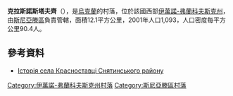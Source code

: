 {{coord|48|31|58|N|25|28|59|E|scale:30000|display=title}}

'''克拉斯諾斯塔夫齊'''（{{lang-uk|Красноставці}}），是[[烏克蘭|烏克蘭]]的村落，位於該國西部[[伊萬諾-弗蘭科夫斯克州|伊萬諾-弗蘭科夫斯克州]]，由[[斯尼亞滕區|斯尼亞滕區]]負責管轄，面積12.1平方公里，2001年人口1,093，人口密度每平方公里90.4人。

==參考資料==
*[https://web.archive.org/web/20140812204305/http://www.history.iv-fr.net/article.php?id=512 Історія села Красноставці Снятинського району]

{{DEFAULTSORT:Красноставці}}
[[Category:伊萬諾-弗蘭科夫斯克州村落|Category:伊萬諾-弗蘭科夫斯克州村落]]
[[Category:斯尼亞滕區村落|Category:斯尼亞滕區村落]]


{{IvanoFrankivsk-geo-stub}}